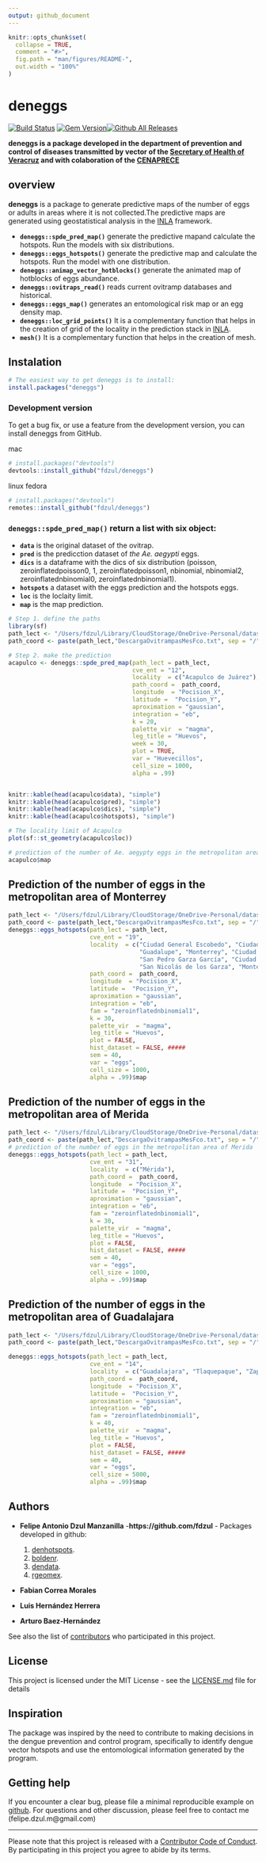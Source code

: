 ```yaml
---
output: github_document
---
```


<!-- README.md is generated from README.Rmd. Please edit that file -->

```r
knitr::opts_chunk$set(
  collapse = TRUE,
  comment = "#>",
  fig.path = "man/figures/README-",
  out.width = "100%"
)
```

# **deneggs**

[![Build Status](https://travis-ci.org/pages-themes/cayman.svg?branch=master)](https://travis-ci.org/pages-themes/cayman) [![Gem Version](https://badge.fury.io/rb/jekyll-theme-cayman.svg)](https://badge.fury.io/rb/jekyll-theme-cayman)[![Github All Releases](https://img.shields.io/github/downloads/fdzul/deneggs/total.svg)]()

**deneggs is a package developed in the department of prevention and control of diseases transmitted by vector of the [Secretary of Health of Veracruz](https://www.ssaver.gob.mx/) and with colaboration of the [CENAPRECE](https://www.gob.mx/salud/cenaprece)**


## **overview**

**deneggs** is a package to generate predictive maps of the number of eggs or adults in areas where it is not collected.The predictive maps are generated using geostatistical analysis in the [INLA](http://www.r-inla.org/) framework. 

  - **`deneggs::spde_pred_map()`** generate the predictive mapand calculate the hotspots. Run the models with six distributions.
  - **`deneggs::eggs_hotspots()`** generate the predictive map and calculate the hotspots. Run the model with one distribution.
  - **`deneggs::animap_vector_hotblocks()`** generate the animated map of hotblocks of eggs abundance.
  - **`deneggs::ovitraps_read()`** reads current ovitramp databases and historical.
  - **`deneggs::eggs_map()`** generates an entomological risk map or an egg density map.
  - **`deneggs::loc_grid_points()`** It is a complementary function that helps in the creation of grid of the locality in the prediction stack in [INLA](http://www.r-inla.org/).
  - **`mesh()`** It is a complementary function that helps in the creation of mesh.

## Instalation

``` r
# The easiest way to get deneggs is to install:
install.packages("deneggs")
```

### Development version

To get a bug fix, or use a feature from the development version, you can
install deneggs from GitHub.

mac
``` r
# install.packages("devtools")
devtools::install_github("fdzul/deneggs")
``` 

linux fedora
``` r
# install.packages("devtools")
remotes::install_github("fdzul/deneggs")
```
### **`deneggs::spde_pred_map()`** return a list with six object:

 - **`data`** is the original dataset of the ovitrap.
 - **`pred`** is the predicction dataset of *the Ae. aegypti* eggs.
 - **`dics`** is a dataframe with the dics of six distribution (poisson, zeroinflatedpoisson0, 1, zeroinflatedpoisson1, nbinomial, nbinomial2, zeroinflatednbinomial0, zeroinflatednbinomial1).
 - **`hotspots`** a dataset with the eggs prediction and the hotspots eggs.
 - **`loc`** is the loclaity limit.
 - **`map`** is the map prediction.


```r
# Step 1. define the paths 
library(sf)
path_lect <- "/Users/fdzul/Library/CloudStorage/OneDrive-Personal/datasets/CENAPRECE/2023/12_guerrero/"
path_coord <- paste(path_lect,"DescargaOvitrampasMesFco.txt", sep = "/")

# Step 2. make the prediction
acapulco <- deneggs::spde_pred_map(path_lect = path_lect,
                                   cve_ent = "12",
                                   locality  = c("Acapulco de Juárez"),
                                   path_coord =  path_coord,
                                   longitude  = "Pocision_X",
                                   latitude =  "Pocision_Y",
                                   aproximation = "gaussian",
                                   integration = "eb",
                                   k = 20,
                                   palette_vir  = "magma",
                                   leg_title = "Huevos",
                                   week = 30,
                                   plot = TRUE,
                                   var = "Huevecillos",
                                   cell_size = 1000,
                                   alpha = .99)


knitr::kable(head(acapulco$data), "simple")
knitr::kable(head(acapulco$pred), "simple")
knitr::kable(head(acapulco$dics), "simple")
knitr::kable(head(acapulco$hotspots), "simple")

# The locality limit of Acapulco
plot(sf::st_geometry(acapulco$loc))

# prediction of the number of Ae. aegypty eggs in the metropolitan area of Acapulco
acapulco$map

```

## Prediction of the number of eggs in the metropolitan area of Monterrey 

```r
path_lect <- "/Users/fdzul/Library/CloudStorage/OneDrive-Personal/datasets/CENAPRECE/2023/19_nuevo_leon/"
path_coord <- paste(path_lect,"DescargaOvitrampasMesFco.txt", sep = "/")
deneggs::eggs_hotspots(path_lect = path_lect,
                       cve_ent = "19",
                       locality  = c("Ciudad General Escobedo", "Ciudad Apodaca",
                                     "Guadalupe", "Monterrey", "Ciudad Santa Catarina",
                                     "San Pedro Garza García", "Ciudad Benito Juárez",
                                     "San Nicolás de los Garza", "Montebello"),
                       path_coord =  path_coord,
                       longitude  = "Pocision_X",
                       latitude =  "Pocision_Y",
                       aproximation = "gaussian",
                       integration = "eb",
                       fam = "zeroinflatednbinomial1",
                       k = 30,
                       palette_vir  = "magma",
                       leg_title = "Huevos",
                       plot = FALSE,
                       hist_dataset = FALSE, #####
                       sem = 40,
                       var = "eggs",
                       cell_size = 1000,
                       alpha = .99)$map
```


## Prediction of the number of eggs in the metropolitan area of Merida

```r
path_lect <- "/Users/fdzul/Library/CloudStorage/OneDrive-Personal/datasets/CENAPRECE/2023/31_yucatan/"
path_coord <- paste(path_lect,"DescargaOvitrampasMesFco.txt", sep = "/")
# prediction of the number of eggs in the metropolitan area of Merida
deneggs::eggs_hotspots(path_lect = path_lect,
                       cve_ent = "31",
                       locality  = c("Mérida"),
                       path_coord =  path_coord,
                       longitude  = "Pocision_X",
                       latitude =  "Pocision_Y",
                       aproximation = "gaussian",
                       integration = "eb",
                       fam = "zeroinflatednbinomial1",
                       k = 30,
                       palette_vir  = "magma",
                       leg_title = "Huevos",
                       plot = FALSE,
                       hist_dataset = FALSE, #####
                       sem = 40,
                       var = "eggs",
                       cell_size = 1000,
                       alpha = .99)$map
```

## Prediction of the number of eggs in the metropolitan area of Guadalajara
```r

path_lect <- "/Users/fdzul/Library/CloudStorage/OneDrive-Personal/datasets/CENAPRECE/2023/14_jalisco/"
path_coord <- paste(path_lect,"DescargaOvitrampasMesFco.txt", sep = "/")

deneggs::eggs_hotspots(path_lect = path_lect,
                       cve_ent = "14",
                       locality  = c("Guadalajara", "Tlaquepaque", "Zapopan", "Tonalá"),
                       path_coord =  path_coord,
                       longitude  = "Pocision_X",
                       latitude =  "Pocision_Y",
                       aproximation = "gaussian",
                       integration = "eb",
                       fam = "zeroinflatednbinomial1",
                       k = 40,
                       palette_vir  = "magma",
                       leg_title = "Huevos",
                       plot = FALSE,
                       hist_dataset = FALSE, #####
                       sem = 40,
                       var = "eggs",
                       cell_size = 5000,
                       alpha = .99)$map
```


## Authors

* **Felipe Antonio Dzul Manzanilla** -**https://github.com/fdzul** - Packages developed in github:

  1) [denhotspots](https://github.com/fdzul/denhotspots). 
  2) [boldenr](https://github.com/fdzul/boldenr). 
  3) [dendata](https://github.com/fdzul/dendata).
  3) [rgeomex](https://github.com/fdzul/rgeomex).

* **Fabian Correa Morales**
* **Luis Hernández Herrera**
* **Arturo Baez-Hernández**


See also the list of [contributors](https://github.com/fdzul/deneggs/contributors) who participated in this project.

## License

This project is licensed under the MIT License - see the [LICENSE.md](LICENSE.md) file for details


## Inspiration

The package was inspired by the need to contribute to making decisions in the dengue prevention and control program, specifically to identify dengue vector hotspots and use the entomological information generated by the program.

## Getting help

If you encounter a clear bug, please file a minimal reproducible example
on [github](https://github.com/fdzul/deneggs/issues). For questions
and other discussion, please feel free to contact me (felipe.dzul.m@gmail.com)

-----

Please note that this project is released with a [Contributor Code of
Conduct](https://dplyr.tidyverse.org/CODE_OF_CONDUCT). By participating
in this project you agree to abide by its terms.
